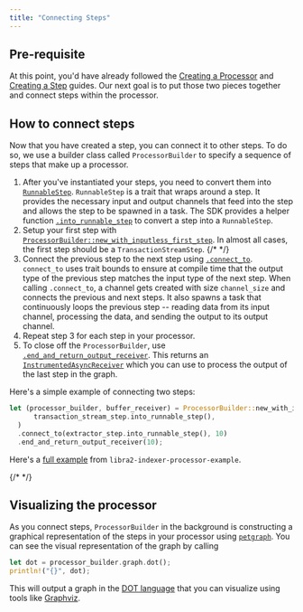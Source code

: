 ```yaml
---
title: "Connecting Steps"
---
```


## Pre-requisite

At this point, you'd have already followed the [Creating a Processor](/build/indexer/indexer-sdk/documentation/create-processor) and [Creating a Step](/build/indexer/indexer-sdk/documentation/steps) guides.
Our next goal is to put those two pieces together and connect steps within the processor.

## How to connect steps

Now that you have created a step, you can connect it to other steps.
To do so, we use a builder class called `ProcessorBuilder` to specify a sequence of steps that make up a processor.

1. After you've instantiated your steps, you need to convert them into [`RunnableStep`](https://github.com/libra2org/libra2-indexer-processor-sdk/blob/main/libra2-indexer-processors-sdk/sdk/src/traits/runnable_step.rs#L6).
   `RunnableStep` is a trait that wraps around a step.
   It provides the necessary input and output channels that feed into the step and allows the step to be spawned in a task.
   The SDK provides a helper function [`.into_runnable_step`](https://github.com/libra2org/libra2-indexer-processor-sdk/blob/main/libra2-indexer-processors-sdk/sdk/src/traits/into_runnable_step.rs#L13) to convert a step into a `RunnableStep`.
2. Setup your first step with [`ProcessorBuilder::new_with_inputless_first_step`](https://github.com/libra2org/libra2-indexer-processor-sdk/blob/main/libra2-indexer-processors-sdk/sdk/src/builder/processor_builder.rs#L222).
   In almost all cases, the first step should be a `TransactionStreamStep`. {/* <!-- Add link --> */}
3. Connect the previous step to the next step using [`.connect_to`](https://github.com/libra2org/libra2-indexer-processor-sdk/blob/main/libra2-indexer-processors-sdk/sdk/src/builder/processor_builder.rs#L303).
   `connect_to` uses trait bounds to ensure at compile time that the output type of the previous step matches the input type of the next step.
   When calling `.connect_to`, a channel gets created with size `channel_size` and connects the previous and next steps.
   It also spawns a task that continuously loops the previous step -- reading data from its input channel, processing the data, and sending the output to its output channel.
4. Repeat step 3 for each step in your processor.
5. To close off the `ProcessorBuilder`, use [`.end_and_return_output_receiver`](https://github.com/libra2org/libra2-indexer-processor-sdk/blob/main/libra2-indexer-processors-sdk/sdk/src/builder/processor_builder.rs#L400).
   This returns an [`InstrumentedAsyncReceiver`](https://github.com/libra2org/libra2-indexer-processor-sdk/blob/main/libra2-indexer-processors-sdk/instrumented-channel/src/lib.rs#L88) which you can use to process the output of the last step in the graph.

Here's a simple example of connecting two steps:

```rust
let (processor_builder, buffer_receiver) = ProcessorBuilder::new_with_inputless_first_step(
      transaction_stream_step.into_runnable_step(),
  )
  .connect_to(extractor_step.into_runnable_step(), 10)
  .end_and_return_output_receiver(10);
```

Here's a [full example](https://github.com/libra2org/libra2-indexer-processor-example/blob/main/libra2-indexer-processor-example/src/processors/events/events_processor.rs#L75) from `libra2-indexer-processor-example`.

{/* <!-- Add link to common SDK steps --> */}

## Visualizing the processor

As you connect steps, `ProcessorBuilder` in the background is constructing a graphical representation of the steps in your processor using [`petgraph`](https://docs.rs/petgraph/latest/petgraph/).
You can see the visual representation of the graph by calling

```rust
let dot = processor_builder.graph.dot();
println!("{}", dot);
```

This will output a graph in the [DOT language](https://graphviz.gitlab.io/_pages/doc/info/lang.html) that you can visualize using tools like [Graphviz](https://graphviz.org/).
